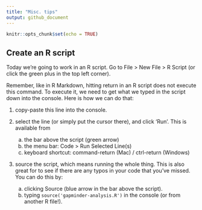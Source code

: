 ```yaml
---
title: "Misc. tips"
output: github_document
---
```


```r
knitr::opts_chunk$set(echo = TRUE)
```

## Create an R script

Today we're going to work in an R script. Go to File > New File > R Script (or click the green plus in the top left corner). 

Remember, like in R Markdown, hitting return in an R script does not execute this command. To execute it, we need to get what we typed in the script down into the console. Here is how we can do that:  

1. copy-paste this line into the console.

2. select the line (or simply put the cursor there), and click 'Run'. This is available from 

    a. the bar above the script (green arrow)
    b. the menu bar: Code > Run Selected Line(s)
    c. keyboard shortcut: command-return (Mac) / ctrl-return (Windows)
    
3. source the script, which means running the whole thing. This is also great for to see if there are any typos in your code that you've missed. You can do this by:
    a. clicking Source (blue arrow in the bar above the script).
    b. typing `source('gapminder-analysis.R')` in the console (or from another R file!). 


